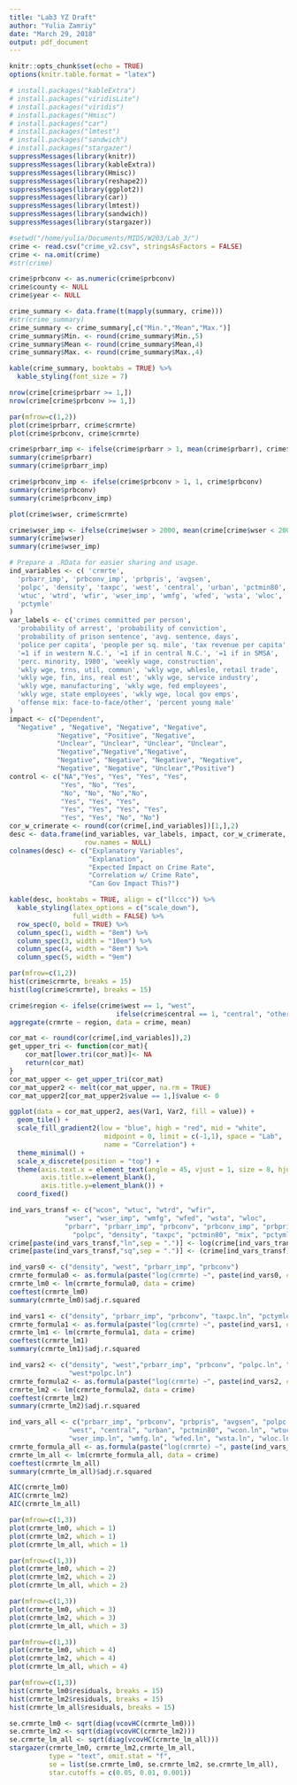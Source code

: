 ```yaml
---
title: "Lab3 YZ Draft"
author: "Yulia Zamriy"
date: "March 29, 2018"
output: pdf_document
---
```


```r
knitr::opts_chunk$set(echo = TRUE)
options(knitr.table.format = "latex")
```

```r
# install.packages("kableExtra")
# install.packages("viridisLite")
# install.packages("viridis")
# install.packages("Hmisc")
# install.packages("car")
# install.packages("lmtest")
# install.packages("sandwich")
# install.packages("stargazer")
suppressMessages(library(knitr))
suppressMessages(library(kableExtra))
suppressMessages(library(Hmisc))
suppressMessages(library(reshape2))
suppressMessages(library(ggplot2))
suppressMessages(library(car))
suppressMessages(library(lmtest))
suppressMessages(library(sandwich))
suppressMessages(library(stargazer))
```

```r
#setwd("/home/yulia/Documents/MIDS/W203/Lab_3/")
crime <- read.csv("crime_v2.csv", stringsAsFactors = FALSE)
crime <- na.omit(crime)
#str(crime)
```

```r
crime$prbconv <- as.numeric(crime$prbconv)
crime$county <- NULL
crime$year <- NULL
```


```r
crime_summary <- data.frame(t(mapply(summary, crime)))
#str(crime_summary)
crime_summary <- crime_summary[,c("Min.","Mean","Max.")]
crime_summary$Min. <- round(crime_summary$Min.,5)
crime_summary$Mean <- round(crime_summary$Mean,4)
crime_summary$Max. <- round(crime_summary$Max.,4)
```


```r
kable(crime_summary, booktabs = TRUE) %>%
  kable_styling(font_size = 7) 
```

```r
nrow(crime[crime$prbarr >= 1,])
nrow(crime[crime$prbconv >= 1,])
```

```r
par(mfrow=c(1,2))
plot(crime$prbarr, crime$crmrte)
plot(crime$prbconv, crime$crmrte)
```

```r
crime$prbarr_imp <- ifelse(crime$prbarr > 1, mean(crime$prbarr), crime$prbarr)
summary(crime$prbarr)
summary(crime$prbarr_imp)
```

```r
crime$prbconv_imp <- ifelse(crime$prbconv > 1, 1, crime$prbconv)
summary(crime$prbconv)
summary(crime$prbconv_imp)
```

```r
plot(crime$wser, crime$crmrte)
```

```r
crime$wser_imp <- ifelse(crime$wser > 2000, mean(crime[crime$wser < 2000,]$wser), crime$wser)
summary(crime$wser)
summary(crime$wser_imp)
```

```r
# Prepare a .RData for easier sharing and usage.
ind_variables <- c( 'crmrte',
  'prbarr_imp', 'prbconv_imp', 'prbpris', 'avgsen', 
  'polpc', 'density', 'taxpc', 'west', 'central', 'urban', 'pctmin80', 'wcon', 
  'wtuc', 'wtrd', 'wfir', 'wser_imp', 'wmfg', 'wfed', 'wsta', 'wloc', 'mix', 
  'pctymle'
)
var_labels <- c('crimes committed per person',
  'probability of arrest', 'probability of conviction', 
  'probability of prison sentence', 'avg. sentence, days', 
  'police per capita', 'people per sq. mile', 'tax revenue per capita', 
  '=1 if in western N.C.', '=1 if in central N.C.', '=1 if in SMSA', 
  'perc. minority, 1980', 'weekly wage, construction', 
  'wkly wge, trns, util, commun', 'wkly wge, whlesle, retail trade', 
  'wkly wge, fin, ins, real est', 'wkly wge, service industry', 
  'wkly wge, manufacturing', 'wkly wge, fed employees', 
  'wkly wge, state employees', 'wkly wge, local gov emps', 
  'offense mix: face-to-face/other', 'percent young male'
)
impact <- c("Dependent",
  "Negative" , "Negative", "Negative", "Negative",
            "Negative", "Positive", "Negative", 
            "Unclear", "Unclear", "Unclear", "Unclear",
            "Negative","Negative","Negative",
            "Negative", "Negative", "Negative", "Negative",
            "Negative", "Negative", "Unclear","Positive")
control <- c("NA","Yes", "Yes", "Yes", "Yes",
             "Yes", "No", "Yes", 
             "No", "No", "No","No",
             "Yes", "Yes", "Yes",
             "Yes", "Yes", "Yes", "Yes", 
             "Yes", "Yes", "No", "No")
cor_w_crimerate <- round(cor(crime[,ind_variables])[1,],2)
desc <- data.frame(ind_variables, var_labels, impact, cor_w_crimerate, control,
                   row.names = NULL)
colnames(desc) <- c("Explanatory Variables", 
                    "Explanation", 
                    "Expected Impact on Crime Rate",
                    "Correlation w/ Crime Rate",
                    "Can Gov Impact This?")
```

```r
kable(desc, booktabs = TRUE, align = c("llccc")) %>%
  kable_styling(latex_options = c("scale_down"),
                full_width = FALSE) %>% 
  row_spec(0, bold = TRUE) %>% 
  column_spec(1, width = "8em") %>% 
  column_spec(3, width = "10em") %>% 
  column_spec(4, width = "8em") %>% 
  column_spec(5, width = "9em")
```

```r
par(mfrow=c(1,2))
hist(crime$crmrte, breaks = 15)
hist(log(crime$crmrte), breaks = 15)
```

```r
crime$region <- ifelse(crime$west == 1, "west",
                           ifelse(crime$central == 1, "central", "other"))
aggregate(crmrte ~ region, data = crime, mean)
```

```r
cor_mat <- round(cor(crime[,ind_variables]),2)
get_upper_tri <- function(cor_mat){
    cor_mat[lower.tri(cor_mat)]<- NA
    return(cor_mat)
}
cor_mat_upper <- get_upper_tri(cor_mat)
cor_mat_upper2 <- melt(cor_mat_upper, na.rm = TRUE)
cor_mat_upper2[cor_mat_upper2$value == 1,]$value <- 0
```

```r
ggplot(data = cor_mat_upper2, aes(Var1, Var2, fill = value)) +
  geom_tile() +
  scale_fill_gradient2(low = "blue", high = "red", mid = "white",
                        midpoint = 0, limit = c(-1,1), space = "Lab",
                        name = "Correlation") +
  theme_minimal() +
  scale_x_discrete(position = "top") +
  theme(axis.text.x = element_text(angle = 45, vjust = 1, size = 8, hjust = 0),
        axis.title.x=element_blank(),
        axis.title.y=element_blank()) +
  coord_fixed()
```


```r
ind_vars_transf <- c("wcon", "wtuc", "wtrd", "wfir",
              "wser", "wser_imp", "wmfg", "wfed", "wsta", "wloc",
              "prbarr", "prbarr_imp", "prbconv", "prbconv_imp", "prbpris", "avgsen", 
                "polpc", "density", "taxpc", "pctmin80", "mix", "pctymle")
crime[paste(ind_vars_transf,"ln",sep = ".")] <- log(crime[ind_vars_transf])
crime[paste(ind_vars_transf,"sq",sep = ".")] <- (crime[ind_vars_transf])**2
```

```r
ind_vars0 <- c("density", "west", "prbarr_imp", "prbconv")
crmrte_formula0 <- as.formula(paste("log(crmrte) ~", paste(ind_vars0, collapse = "+"), sep = ""))
crmrte_lm0 <- lm(crmrte_formula0, data = crime)
coeftest(crmrte_lm0)
summary(crmrte_lm0)$adj.r.squared
```


```r
ind_vars1 <- c("density", "prbarr_imp", "prbconv", "taxpc.ln", "pctymle", "pctmin80")
crmrte_formula1 <- as.formula(paste("log(crmrte) ~", paste(ind_vars1, collapse = "+"), sep = ""))
crmrte_lm1 <- lm(crmrte_formula1, data = crime)
coeftest(crmrte_lm1)
summary(crmrte_lm1)$adj.r.squared
```

```r
ind_vars2 <- c("density", "west","prbarr_imp", "prbconv", "polpc.ln", "wfed.ln", "pctmin80",
               "west*polpc.ln")
crmrte_formula2 <- as.formula(paste("log(crmrte) ~", paste(ind_vars2, collapse = "+"), sep = ""))
crmrte_lm2 <- lm(crmrte_formula2, data = crime)
coeftest(crmrte_lm2)
summary(crmrte_lm2)$adj.r.squared
```

```r
ind_vars_all <- c("prbarr_imp", "prbconv", "prbpris", "avgsen", "polpc.ln", "density", "taxpc.ln",
               "west", "central", "urban", "pctmin80", "wcon.ln", "wtuc.ln", "wtrd.ln", "wfir.ln",
               "wser_imp.ln", "wmfg.ln", "wfed.ln", "wsta.ln", "wloc.ln", "mix", "pctymle")
crmrte_formula_all <- as.formula(paste("log(crmrte) ~", paste(ind_vars_all, collapse = "+"), sep = ""))
crmrte_lm_all <- lm(crmrte_formula_all, data = crime)
coeftest(crmrte_lm_all)
summary(crmrte_lm_all)$adj.r.squared
```

```r
AIC(crmrte_lm0)
AIC(crmrte_lm2)
AIC(crmrte_lm_all)
```

```r
par(mfrow=c(1,3))
plot(crmrte_lm0, which = 1)
plot(crmrte_lm2, which = 1)
plot(crmrte_lm_all, which = 1)
```

```r
par(mfrow=c(1,3))
plot(crmrte_lm0, which = 2)
plot(crmrte_lm2, which = 2)
plot(crmrte_lm_all, which = 2)
```

```r
par(mfrow=c(1,3))
plot(crmrte_lm0, which = 3)
plot(crmrte_lm2, which = 3)
plot(crmrte_lm_all, which = 3)
```

```r
par(mfrow=c(1,3))
plot(crmrte_lm0, which = 4)
plot(crmrte_lm2, which = 4)
plot(crmrte_lm_all, which = 4)
```

```r
par(mfrow=c(1,3))
hist(crmrte_lm0$residuals, breaks = 15)
hist(crmrte_lm2$residuals, breaks = 15)
hist(crmrte_lm_all$residuals, breaks = 15)
```
```r
se.crmrte_lm0 <- sqrt(diag(vcovHC(crmrte_lm0)))
se.crmrte_lm2 <- sqrt(diag(vcovHC(crmrte_lm2)))
se.crmrte_lm_all <- sqrt(diag(vcovHC(crmrte_lm_all)))
stargazer(crmrte_lm0, crmrte_lm2,crmrte_lm_all,
          type = "text", omit.stat = "f",
          se = list(se.crmrte_lm0, se.crmrte_lm2, se.crmrte_lm_all),
          star.cutoffs = c(0.05, 0.01, 0.001))
```